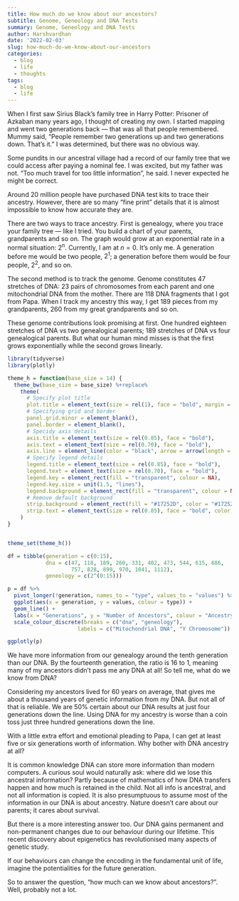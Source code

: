 ```yaml
---
title: How much do we know about our ancestors?
subtitle: Genome, Geneology and DNA Tests
summary: Genome, Geneology and DNA Tests
author: Harshvardhan
date: '2022-02-03'
slug: how-much-do-we-know-about-our-ancestors
categories:
  - blog
  - life
  - thoughts
tags:
  - blog
  - life
---
```



When I first saw Sirius Black's family tree in Harry Potter: Prisoner of Azkaban many years ago, I thought of creating my own. I started mapping and went two generations back — that was all that people remembered. Mummy said, "People remember two generations up and two generations down. That's it." I was determined, but there was no obvious way.

Some pundits in our ancestral village had a record of our family tree that we could access after paying a nominal fee. I was excited, but my father was not. "Too much travel for too little information", he said. I never expected he might be correct.

Around 20 million people have purchased DNA test kits to trace their ancestry. However, there are so many "fine print" details that it is almost impossible to know how accurate they are.

There are two ways to trace ancestry. First is genealogy, where you trace your family tree — like I tried. You build a chart of your parents, grandparents and so on. The graph would grow at an exponential rate in a normal situation: $2^n$. Currently, I am at $n = 0$. It's only me. A generation before me would be two people, $2^1$; a generation before them would be four people, $2^2$, and so on.

The second method is to track the genome. Genome constitutes 47 stretches of DNA: 23 pairs of chromosomes from each parent and one mitochondrial DNA from the mother. There are 118 DNA fragments that I got from Papa. When I track my ancestry this way, I get 189 pieces from my grandparents, 260 from my great grandparents and so on.

These genome contributions look promising at first. One hundred eighteen stretches of DNA vs two genealogical parents; 189 stretches of DNA vs four genealogical parents. But what our human mind misses is that the first grows exponentially while the second grows linearly.

```r
library(tidyverse)
library(plotly)

theme_h = function(base_size = 14) {
  theme_bw(base_size = base_size) %+replace%
    theme(
      # Specify plot title
      plot.title = element_text(size = rel(1), face = "bold", margin = margin(0,0,5,0), hjust = 0),
      # Specifying grid and border
      panel.grid.minor = element_blank(),
      panel.border = element_blank(),
      # Specidy axis details
      axis.title = element_text(size = rel(0.85), face = "bold"),
      axis.text = element_text(size = rel(0.70), face = "bold"),
      axis.line = element_line(color = "black", arrow = arrow(length = unit(0.3, "lines"), type = "closed")),
      # Specify legend details
      legend.title = element_text(size = rel(0.85), face = "bold"),
      legend.text = element_text(size = rel(0.70), face = "bold"),
      legend.key = element_rect(fill = "transparent", colour = NA),
      legend.key.size = unit(1.5, "lines"),
      legend.background = element_rect(fill = "transparent", colour = NA),
      # Remove default background
      strip.background = element_rect(fill = "#17252D", color = "#17252D"),
      strip.text = element_text(size = rel(0.85), face = "bold", color = "white", margin = margin(5,0,5,0))
    )
}


theme_set(theme_h())

df = tibble(generation = c(0:15),
            dna = c(47, 118, 189, 260, 331, 402, 473, 544, 615, 686, 
                    757, 828, 899, 970, 1041, 1112),
            geneology = c(2^(0:15)))

p = df %>% 
  pivot_longer(!generation, names_to = "type", values_to = "values") %>% 
  ggplot(aes(x = generation, y = values, colour = type)) +
  geom_line() +
  labs(x = "Generations", y = "Number of Ancestors", colour = "Ancestry") +
  scale_colour_discrete(breaks = c("dna", "geneology"),
                      labels = c("Mitochondrial DNA", "Y Chromosome"))

ggplotly(p)
```


We have more information from our genealogy around the tenth generation than our DNA. By the fourteenth generation, the ratio is 16 to 1, meaning many of my ancestors didn't pass me any DNA at all! So tell me, what do we know from DNA?

Considering my ancestors lived for 60 years on average, that gives me about a thousand years of genetic information from my DNA. But not all of that is reliable. We are 50% certain about our DNA results at just four generations down the line. Using DNA for my ancestry is worse than a coin toss just three hundred generations down the line.

With a little extra effort and emotional pleading to Papa, I can get at least five or six generations worth of information. Why bother with DNA ancestry at all?

It is common knowledge DNA can store more information than modern computers. A curious soul would naturally ask: where did we lose this ancestral information? Partly because of mathematics of how DNA transfers happen and how much is retained in the child. Not all info is ancestral, and not all information is copied. It is also presumptuous to assume most of the information in our DNA is about ancestry. Nature doesn't care about our parents; it cares about survival.

But there is a more interesting answer too. Our DNA gains permanent and non-permanent changes due to our behaviour during our lifetime. This recent discovery about epigenetics has revolutionised many aspects of genetic study.

If our behaviours can change the encoding in the fundamental unit of life, imagine the potentialities for the future generation.

So to answer the question, "how much can we know about ancestors?". Well, probably not a lot.
